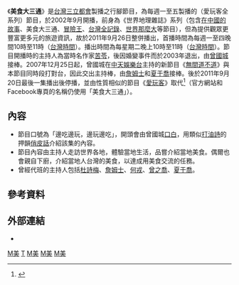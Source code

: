 
{{Infobox television
| 名稱 = 美食大三通
| 圖片 = 
| 圖說 = 
| 分類 = 行腳節目
| 主持 = [[苦苓|苦苓]]<hr>[[曾國城|曾國城]]<hr>[[鄭堅克|詹姆士]]、[[夏于喬|夏于喬]]
| 演出 = 
| 國家 = {{ROC-TWN}}
| 語言 = [[國語|國語]]
| 標語 =「邊吃邊玩，邊玩邊吃」
| 集数 = 
| 製片人 = 
| 製作公司 = 
| 每集長 =
| 頻道 =[[三立都會台|三立都會台]]
| 播出國家 = {{TW}} 
| 開始 = {{start date|2002|09}}
| 結束 = {{end date|2011|9|20}}
| 早於 = [[愛玩客|愛玩客]]
| 官方網站 = 
}}
《'''美食大三通'''》是[[台灣|台灣]][[三立都會|三立都會]]製播之行腳節目，為每週一至五製播的（愛玩客全系列）節目，於2002年9月開播，前身為《世界地理雜誌》系列（包含[[在中國的故事|在中國的故事]]、美食大三通、[[冒險王_(旅遊節目)|冒險王]]、[[台灣全記錄|台灣全記錄]]、[[世界那麼大|世界那麼大]]等節目），但為提供觀眾更豐富更多元的旅遊資訊，故於2011年9月26日整併播出，首播時間為每週一至四晚間10時至11時（[[台灣時間|台灣時間]]）。播出時間為每星期二晚上10時至11時（[[台灣時間|台灣時間]]）。節目開播時的主持人為當時名作家[[苦苓|苦苓]]，後因婚變事件而於2003年退出，由[[曾國城|曾國城]]接棒。2007年12月25日起，曾國城在[[中天娛樂台|中天娛樂台]]主持的新節目《[[無間道不道|無間道不道]]》與本節目同時段打對台，因此交出主持棒，由[[鄭堅克|詹姆士]]和[[夏于喬|夏于喬]]接棒。後於2011年9月20日最後一集播出後停播，並由性質相似的節目《[[愛玩客|愛玩客]]》取代<ref>{{Cite web |url=http://blog.iset.com.tw/foodofworld/?p=4722 |title=iset |accessdate=2011-09-27 |archive-date=2014-07-29 |archive-url=https://web.archive.org/web/20140729125443/http://blog.iset.com.tw/foodofworld/?p=4722 |dead-url=no }}</ref>（官方網站和Facebook專頁的名稱仍使用「美食大三通」）。

== 內容 ==
*節目口號為「邊吃邊玩，邊玩邊吃」，開頭會由曾國城[[口白|口白]]，用類似[[打油詩|打油詩]]的押韻[[俏皮話|俏皮話]]介紹該集的內容。
*節目內容由主持人走訪世界各地，體驗當地生活，品嘗介紹當地美食。偶爾也會親自下廚，介紹當地人台灣的美食，以達成用美食交流的任務。
*曾經代班的主持人包括[[杜詩梅|杜詩梅]]、[[鄭堅克|詹姆士]]、[[何戎|何戎]]、[[曾之喬|曾之喬]]、[[夏于喬|夏于喬]]。

== 參考資料 ==
{{Reflist|1}}

== 外部連結 ==
*{{facebook|foodofworld|美食大三通}}

{{Taiwan-tv-stub}}

[[Category:旅遊節目|M美]]
[[Category:飲食節目|T]]
[[Category:台灣綜藝節目|M美]]
[[Category:三立都會台節目|M美]]
[[Category:已停播的台灣綜藝節目|M美]]